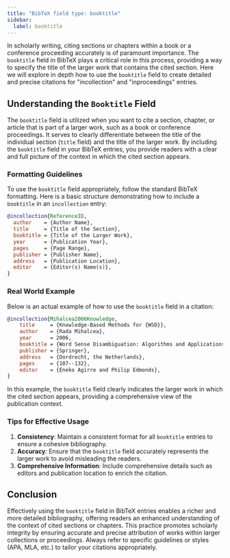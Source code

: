 ```yaml
---
title: "BibTeX field type: booktitle"
sidebar:
  label: booktitle
---
```



In scholarly writing, citing sections or chapters within a book or a conference proceeding accurately is of paramount importance. The `booktitle` field in BibTeX plays a critical role in this process, providing a way to specify the title of the larger work that contains the cited section. Here we will explore in depth how to use the `booktitle` field to create detailed and precise citations for "incollection" and "inproceedings" entries.

<CiteDrive />

## Understanding the `Booktitle` Field

The `booktitle` field is utilized when you want to cite a section, chapter, or article that is part of a larger work, such as a book or conference proceedings. It serves to clearly differentiate between the title of the individual section (`title` field) and the title of the larger work. By including the `booktitle` field in your BibTeX entries, you provide readers with a clear and full picture of the context in which the cited section appears.

### Formatting Guidelines

To use the `booktitle` field appropriately, follow the standard BibTeX formatting. Here is a basic structure demonstrating how to include a `booktitle` in an `incollection` entry:

```bibtex
@incollection{ReferenceID,
  author    = {Author Name},
  title     = {Title of the Section},
  booktitle = {Title of the Larger Work},
  year      = {Publication Year},
  pages     = {Page Range},
  publisher = {Publisher Name},
  address   = {Publication Location},
  editor    = {Editor(s) Name(s)},
}
```

### Real World Example

Below is an actual example of how to use the `booktitle` field in a citation:

```bibtex
@incollection{Mihalcea2006Knowledge,
	title     = {Knowledge-Based Methods for {WSD}},
	author    = {Rada Mihalcea},
	year      = 2006,
	booktitle = {Word Sense Disambiguation: Algorithms and Applications},
	publisher = {Springer},
	address   = {Dordrecht, the Netherlands},
	pages     = {107--132},
	editor    = {Eneko Agirre and Philip Edmonds},
}
```

In this example, the `booktitle` field clearly indicates the larger work in which the cited section appears, providing a comprehensive view of the publication context.

### Tips for Effective Usage

1. **Consistency**: Maintain a consistent format for all `booktitle` entries to ensure a cohesive bibliography.
2. **Accuracy**: Ensure that the `booktitle` field accurately represents the larger work to avoid misleading the readers.
3. **Comprehensive Information**: Include comprehensive details such as editors and publication location to enrich the citation.

## Conclusion

Effectively using the `booktitle` field in BibTeX entries enables a richer and more detailed bibliography, offering readers an enhanced understanding of the context of cited sections or chapters. This practice promotes scholarly integrity by ensuring accurate and precise attribution of works within larger collections or proceedings. Always refer to specific guidelines or styles (APA, MLA, etc.) to tailor your citations appropriately.
